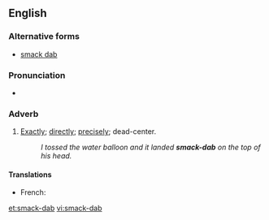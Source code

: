 ==English==

===Alternative forms===
* [[smack dab]]

===Pronunciation===
* {{audio|en-us-smack-dab.ogg|Audio (US)}}

===Adverb===
{{en-adv|head=[[smack]]-[[dab]]|-}}

# {{slang}} [[exactly|Exactly]]; [[directly]]; [[precisely]]; dead-center.
#: ''I tossed the water balloon and it landed '''smack-dab''' on the top of his head.''

====Translations====
{{trans-top|exactly, directly}}
* French: {{t|fr|pile poil}}
{{trans-mid}}
{{trans-bottom}}

[[et:smack-dab]]
[[vi:smack-dab]]
